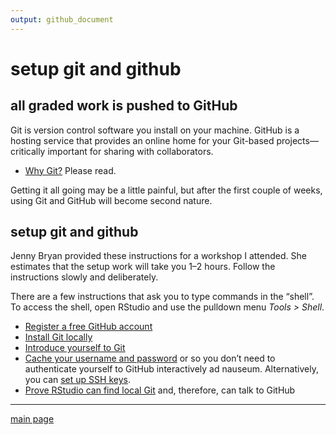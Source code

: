 ```yaml
---
output: github_document
---
```


# setup git and github

## all graded work is pushed to GitHub  

Git is version control software you install on your machine. GitHub is a hosting service that provides an online home for your Git-based projects---critically important for sharing with collaborators. 

- [Why Git?](http://happygitwithr.com/big-picture.html#big-picture) Please read. 

Getting it all going may be a little painful, but after the first couple of weeks, using Git and GitHub will become second nature.  


## setup git and github  

Jenny Bryan provided these instructions for a workshop I attended. She estimates that the setup work will take you 1--2 hours. Follow the instructions slowly and deliberately. 

There are a few instructions that ask you to type commands in the "shell". To access the shell, open RStudio and use the pulldown menu *Tools > Shell*. 
 

- [Register a free GitHub account](http://happygitwithr.com/github-acct.html#github-acct)  
- [Install Git locally](http://happygitwithr.com/install-git.html#install-git) 
- [Introduce yourself to Git](http://happygitwithr.com/hello-git.html#hello-git) 
- [Cache your username and password](http://happygitwithr.com/credential-caching.html#credential-caching) or  so you don't need to authenticate yourself to GitHub interactively ad nauseum. Alternatively, you can [set up SSH keys](http://happygitwithr.com/ssh-keys.html#ssh-keys).  
- [Prove RStudio can find local Git](http://happygitwithr.com/rstudio-git-github.html#rstudio-git-github) and, therefore, can talk to GitHub 

---


[main page](../README.md)
